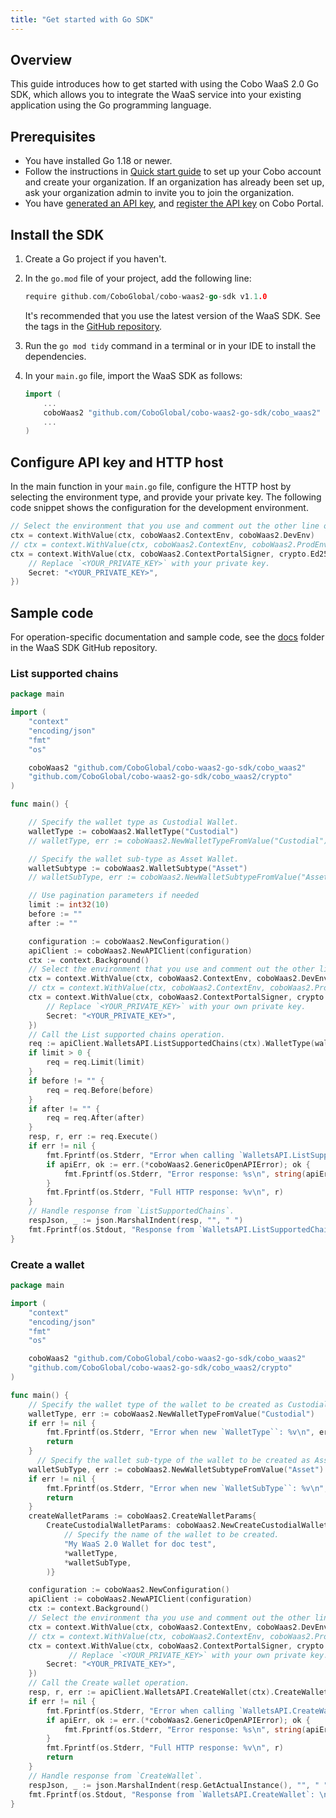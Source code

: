 ```yaml
---
title: "Get started with Go SDK"
---
```


## Overview

This guide introduces how to get started with using the Cobo WaaS 2.0 Go SDK, which allows you to integrate the WaaS service into your existing application using the Go programming language.

## Prerequisites

- You have installed Go 1.18 or newer.
- Follow the instructions in [Quick start guide](https://manuals.cobo.com/en/portal/quick-start-guide) to set up your Cobo account and create your organization. If an organization has already been set up, ask your organization admin to invite you to join the organization.
- You have [generated an API key](/v2/guides/overview/cobo-auth#generate-an-api-key), and [register the API key](https://manuals.cobo.com/en/portal/developer-console/create-api-key) on Cobo Portal.

## Install the SDK

1. Create a Go project if you haven't.
2. In the `go.mod` file of your project, add the following line:

    ```go
    require github.com/CoboGlobal/cobo-waas2-go-sdk v1.1.0
    ```

    <Note>It's recommended that you use the latest version of the WaaS SDK. See the tags in the <a href="https://github.com/CoboGlobal/cobo-waas2-go-sdk/tags">GitHub repository</a>.</Note>

3. Run the `go mod tidy` command in a terminal or in your IDE to install the dependencies.
4. In your `main.go` file, import the WaaS SDK as follows:

    ```go
    import (
        ...
        coboWaas2 "github.com/CoboGlobal/cobo-waas2-go-sdk/cobo_waas2"
        ...
    )
    ```

## Configure API key and HTTP host

In the main function in your `main.go` file, configure the HTTP host by selecting the environment type, and provide your private key.
The following code snippet shows the configuration for the development environment.

```go
// Select the environment that you use and comment out the other line of code
ctx = context.WithValue(ctx, coboWaas2.ContextEnv, coboWaas2.DevEnv)
// ctx = context.WithValue(ctx, coboWaas2.ContextEnv, coboWaas2.ProdEnv)
ctx = context.WithValue(ctx, coboWaas2.ContextPortalSigner, crypto.Ed25519Signer{
    // Replace `<YOUR_PRIVATE_KEY>` with your private key.
    Secret: "<YOUR_PRIVATE_KEY>",
})
```

## Sample code

For operation-specific documentation and sample code, see the [docs](https://github.com/CoboGlobal/cobo-waas2-go-api/tree/master/docs) folder in the WaaS SDK GitHub repository. 

### List supported chains

```go
package main

import (
	"context"
	"encoding/json"
	"fmt"
	"os"

	coboWaas2 "github.com/CoboGlobal/cobo-waas2-go-sdk/cobo_waas2"
	"github.com/CoboGlobal/cobo-waas2-go-sdk/cobo_waas2/crypto"
)

func main() {

	// Specify the wallet type as Custodial Wallet.
	walletType := coboWaas2.WalletType("Custodial")
	// walletType, err := coboWaas2.NewWalletTypeFromValue("Custodial")

	// Specify the wallet sub-type as Asset Wallet.
	walletSubtype := coboWaas2.WalletSubtype("Asset")
	// walletSubType, err := coboWaas2.NewWalletSubtypeFromValue("Asset")

	// Use pagination parameters if needed
	limit := int32(10)
	before := ""
	after := ""

	configuration := coboWaas2.NewConfiguration()
	apiClient := coboWaas2.NewAPIClient(configuration)
	ctx := context.Background()
	// Select the environment that you use and comment out the other line of code.
	ctx = context.WithValue(ctx, coboWaas2.ContextEnv, coboWaas2.DevEnv)
	// ctx = context.WithValue(ctx, coboWaas2.ContextEnv, coboWaas2.ProdEnv)
	ctx = context.WithValue(ctx, coboWaas2.ContextPortalSigner, crypto.Ed25519Signer{
		// Replace `<YOUR_PRIVATE_KEY>` with your own private key.
		Secret: "<YOUR_PRIVATE_KEY>",
	})
	// Call the List supported chains operation.
	req := apiClient.WalletsAPI.ListSupportedChains(ctx).WalletType(walletType).WalletSubtype(walletSubtype)
	if limit > 0 {
		req = req.Limit(limit)
	}
	if before != "" {
		req = req.Before(before)
	}
	if after != "" {
		req = req.After(after)
	}
	resp, r, err := req.Execute()
	if err != nil {
		fmt.Fprintf(os.Stderr, "Error when calling `WalletsAPI.ListSupportedChains``: %v\n", err)
		if apiErr, ok := err.(*coboWaas2.GenericOpenAPIError); ok {
			fmt.Fprintf(os.Stderr, "Error response: %s\n", string(apiErr.Body()))
		}
		fmt.Fprintf(os.Stderr, "Full HTTP response: %v\n", r)
	}
	// Handle response from `ListSupportedChains`.
	respJson, _ := json.MarshalIndent(resp, "", " ")
	fmt.Fprintf(os.Stdout, "Response from `WalletsAPI.ListSupportedChains`: \n%s", string(respJson))
}
```

### Create a wallet

```go
package main

import (
	"context"
	"encoding/json"
	"fmt"
	"os"

	coboWaas2 "github.com/CoboGlobal/cobo-waas2-go-sdk/cobo_waas2"
	"github.com/CoboGlobal/cobo-waas2-go-sdk/cobo_waas2/crypto"
)

func main() {
	// Specify the wallet type of the wallet to be created as Custodial Wallet.
	walletType, err := coboWaas2.NewWalletTypeFromValue("Custodial")
	if err != nil {
		fmt.Fprintf(os.Stderr, "Error when new `WalletType``: %v\n", err)
		return
	}
      // Specify the wallet sub-type of the wallet to be created as Asset Wallet.
	walletSubType, err := coboWaas2.NewWalletSubtypeFromValue("Asset")
	if err != nil {
		fmt.Fprintf(os.Stderr, "Error when new `WalletSubType``: %v\n", err)
		return
	}
	createWalletParams := coboWaas2.CreateWalletParams{
		CreateCustodialWalletParams: coboWaas2.NewCreateCustodialWalletParams(
            // Specify the name of the wallet to be created.
			"My WaaS 2.0 Wallet for doc test",
			*walletType,
			*walletSubType,
		)} 

	configuration := coboWaas2.NewConfiguration()
	apiClient := coboWaas2.NewAPIClient(configuration)
	ctx := context.Background()
	// Select the environment tha you use and comment out the other line of code.
	ctx = context.WithValue(ctx, coboWaas2.ContextEnv, coboWaas2.DevEnv)
	// ctx = context.WithValue(ctx, coboWaas2.ContextEnv, coboWaas2.ProdEnv)
	ctx = context.WithValue(ctx, coboWaas2.ContextPortalSigner, crypto.Ed25519Signer{
             // Replace `<YOUR_PRIVATE_KEY>` with your own private key.
		Secret: "<YOUR_PRIVATE_KEY>",
	})
	// Call the Create wallet operation.
	resp, r, err := apiClient.WalletsAPI.CreateWallet(ctx).CreateWalletParams(createWalletParams).Execute()
	if err != nil {
		fmt.Fprintf(os.Stderr, "Error when calling `WalletsAPI.CreateWallet``: %v\n", err)
		if apiErr, ok := err.(*coboWaas2.GenericOpenAPIError); ok {
			fmt.Fprintf(os.Stderr, "Error response: %s\n", string(apiErr.Body()))
		}
		fmt.Fprintf(os.Stderr, "Full HTTP response: %v\n", r)
		return
	}
	// Handle response from `CreateWallet`.
	respJson, _ := json.MarshalIndent(resp.GetActualInstance(), "", " ")
	fmt.Fprintf(os.Stdout, "Response from `WalletsAPI.CreateWallet`: \n%s", string(respJson))
}
```